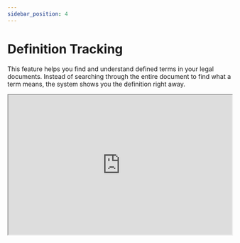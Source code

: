 ```yaml
---
sidebar_position: 4
---
```


# Definition Tracking

This feature helps you find and understand defined terms in your legal documents.
Instead of searching through the entire document to find what a term means,
the system shows you the definition right away.

<iframe
  width="100%"
  height="315"
  src="https://youtube.com/embed/5TQV3Om7Ir0"
  title="YouTube video player"
  allow="accelerometer; autoplay; clipboard-write; encrypted-media; gyroscope; picture-in-picture"
  allowFullScreen
/>

## Main Benefits

### Quick Access to Definitions

- Select any defined term to see its meaning in the sidebar
- Jump to where the term is defined in the document by clicking the "split window" icon
- Find definitions from anywhere in your document

### Smart Definition Connections

- When a definition contains other defined terms, these are highlighted
- Click on any highlighted term to see its definition too

### Checks

The system alerts you about:

- Defined terms that are never used in the document
- Terms defined more than once
- Inconsistent capitalization (example: defining "Agreement" but later writing "agreement")
- You can dismiss any alert you do not need

### Definition Comparison

- Compare definitions with those in your other documents
- Requires connecting your internal files first (see [Internal Data Synchronization](/docs/settings/integrations))

## How to Use Definition Tracking

### View Definitions

You can view definitions in two ways:

- Select a term directly in your document text
- Browse the list of defined terms in the "cards" tab
- Use the search bar to find specific terms

## Understanding Definition Cards

When you select a term, you'll see a card in the sidebar showing:

- The complete definition of the term
- Any other defined terms within that definition (highlighted)
- An "Occurrences" tab that shows all places where the term appears in your document

:::tip Word Forms
SingleDraft recognizes different forms and declensions of the same word. For example,
if "Contract" is defined, it will also find "Contracts" in your document.
:::
